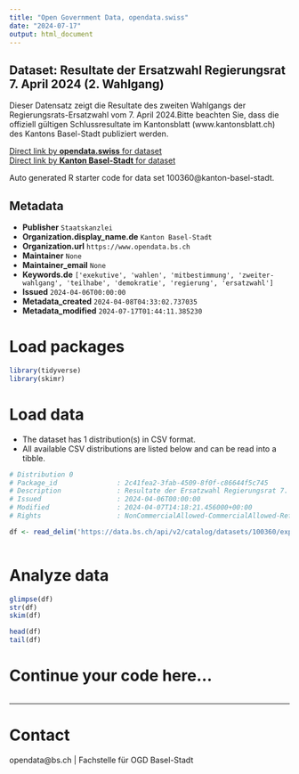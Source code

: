 ```yaml
---
title: "Open Government Data, opendata.swiss"
date: "2024-07-17"
output: html_document
---
```


## Dataset: Resultate der Ersatzwahl Regierungsrat 7. April 2024 (2. Wahlgang)

Dieser Datensatz zeigt die Resultate des zweiten Wahlgangs der Regierungsrats-Ersatzwahl vom 7. April 2024.Bitte beachten Sie, dass die offiziell gültigen Schlussresultate im Kantonsblatt (www.kantonsblatt.ch) des Kantons Basel-Stadt publiziert werden.

[Direct link by **opendata.swiss** for dataset](https://opendata.swiss/de/dataset/resultate-der-ersatzwahl-regierungsrat-7-april-2024-2-wahlgang)<br>
[Direct link by **Kanton Basel-Stadt** for dataset](https://data.bs.ch/explore/dataset/100360/)

Auto generated R starter code for data set 100360@kanton-basel-stadt.

## Metadata

- **Publisher** `Staatskanzlei`
- **Organization.display_name.de** `Kanton Basel-Stadt`
- **Organization.url** `https://www.opendata.bs.ch`
- **Maintainer** `None`
- **Maintainer_email** `None`
- **Keywords.de** `['exekutive', 'wahlen', 'mitbestimmung', 'zweiter-wahlgang', 'teilhabe', 'demokratie', 'regierung', 'ersatzwahl']`
- **Issued** `2024-04-06T00:00:00`
- **Metadata_created** `2024-04-08T04:33:02.737035`
- **Metadata_modified** `2024-07-17T01:44:11.385230`


# Load packages

```r

library(tidyverse)
library(skimr)

```

# Load data

-   The dataset has 1 distribution(s) in CSV format.
-   All available CSV distributions are listed below and can be read into a tibble.

```r

# Distribution 0
# Package_id               : 2c41fea2-3fab-4509-8f0f-c86644f5c745
# Description              : Resultate der Ersatzwahl Regierungsrat 7. April 2024 (2. Wahlgang) (csv)
# Issued                   : 2024-04-06T00:00:00
# Modified                 : 2024-04-07T14:18:21.456000+00:00
# Rights                   : NonCommercialAllowed-CommercialAllowed-ReferenceRequired

df <- read_delim('https://data.bs.ch/api/v2/catalog/datasets/100360/exports/csv')



```

# Analyze data

```r

glimpse(df)
str(df)
skim(df)

head(df)
tail(df)

```

# Continue your code here...

```r

```

------------------------------------------------------------------------

# Contact

opendata@bs.ch | Fachstelle für OGD Basel-Stadt
